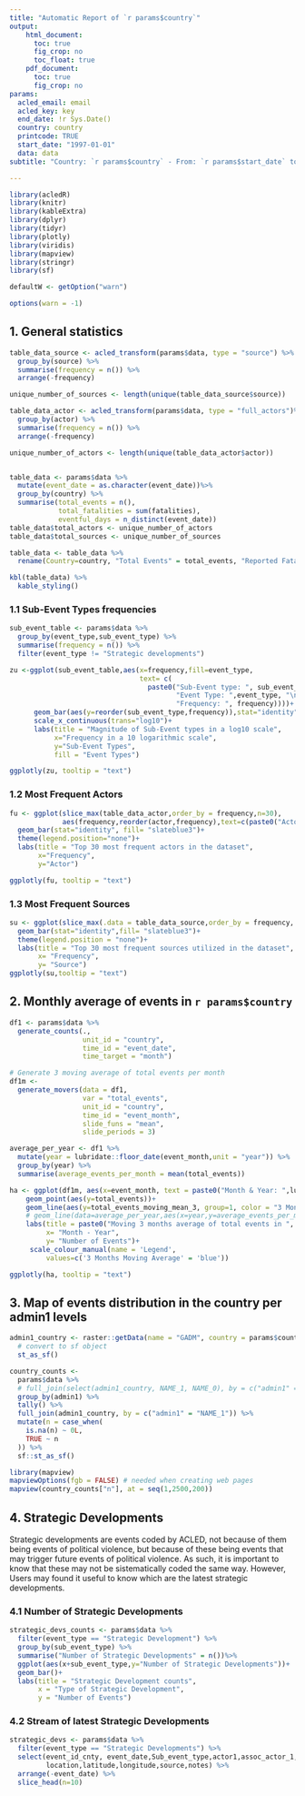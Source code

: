 ```yaml
---
title: "Automatic Report of `r params$country`"
output:
    html_document:
      toc: true
      fig_crop: no
      toc_float: true
    pdf_document:
      toc: true
      fig_crop: no
params:
  acled_email: email  
  acled_key: key   
  end_date: !r Sys.Date()
  country: country          
  printcode: TRUE 
  start_date: "1997-01-01"
  data: data
subtitle: "Country: `r params$country` - From: `r params$start_date` to `r params$end_date`"  

---
```


<style type="text/css">
.main-container {
  max-width: 1400px;
  margin-left: auto;
  margin-right: auto;
}
</style>


```r
library(acledR)
library(knitr)
library(kableExtra)
library(dplyr)
library(tidyr)
library(plotly)
library(viridis)
library(mapview)
library(stringr)
library(sf)

defaultW <- getOption("warn") 

options(warn = -1)


```

## 1. General statistics

```r


table_data_source <- acled_transform(params$data, type = "source") %>%
  group_by(source) %>%
  summarise(frequency = n()) %>%
  arrange(-frequency)

unique_number_of_sources <- length(unique(table_data_source$source))

table_data_actor <- acled_transform(params$data, type = "full_actors")%>%
  group_by(actor) %>%
  summarise(frequency = n()) %>%
  arrange(-frequency)

unique_number_of_actors <- length(unique(table_data_actor$actor))


table_data <- params$data %>%
  mutate(event_date = as.character(event_date))%>%
  group_by(country) %>%
  summarise(total_events = n(),
            total_fatalities = sum(fatalities),
            eventful_days = n_distinct(event_date))
table_data$total_actors <- unique_number_of_actors
table_data$total_sources <- unique_number_of_sources

table_data <- table_data %>%
  rename(Country=country, "Total Events" = total_events, "Reported Fatalities" = total_fatalities, "Eventful Days" = eventful_days, "Total Actors" = total_actors, "Total Sources" = total_sources)

kbl(table_data) %>%
  kable_styling()

```

### 1.1 Sub-Event Types frequencies
```r
sub_event_table <- params$data %>%
  group_by(event_type,sub_event_type) %>%
  summarise(frequency = n()) %>%
  filter(event_type != "Strategic developments")

zu <-ggplot(sub_event_table,aes(x=frequency,fill=event_type,
                                text= c(
                                  paste0("Sub-Event type: ", sub_event_type,"\n",
                                         "Event Type: ",event_type, "\n",
                                         "Frequency: ", frequency))))+
      geom_bar(aes(y=reorder(sub_event_type,frequency)),stat="identity", size=10)+
      scale_x_continuous(trans="log10")+
      labs(title = "Magnitude of Sub-Event types in a log10 scale",
           x="Frequency in a 10 logarithmic scale",
           y="Sub-Event Types",
           fill = "Event Types")

ggplotly(zu, tooltip = "text")

```
### 1.2 Most Frequent Actors

```r
fu <- ggplot(slice_max(table_data_actor,order_by = frequency,n=30),
             aes(frequency,reorder(actor,frequency),text=c(paste0("Actor: ", actor,"\n","Frequency: ", frequency))))+
  geom_bar(stat="identity", fill= "slateblue3")+
  theme(legend.position="none")+
  labs(title = "Top 30 most frequent actors in the dataset",
       x="Frequency",
       y="Actor")

ggplotly(fu, tooltip = "text")
```

### 1.3 Most Frequent Sources

```r
su <- ggplot(slice_max(.data = table_data_source,order_by = frequency, n=30),aes(frequency,reorder(source,frequency),fill=source,text=c(paste0("Source: ", source,"\n","Frequency: ", frequency)))) +
  geom_bar(stat="identity",fill= "slateblue3")+
  theme(legend.position = "none")+
  labs(title = "Top 30 most frequent sources utilized in the dataset",
       x= "Frequency",
       y= "Source")
ggplotly(su,tooltip = "text")
```


## 2. Monthly average of events in `r params$country`

```r

df1 <- params$data %>%
  generate_counts(.,
                  unit_id = "country",
                  time_id = "event_date",
                  time_target = "month")

# Generate 3 moving average of total events per month
df1m <-
  generate_movers(data = df1,
                  var = "total_events",
                  unit_id = "country",
                  time_id = "event_month",
                  slide_funs = "mean",
                  slide_periods = 3)

average_per_year <- df1 %>%
  mutate(year = lubridate::floor_date(event_month,unit = "year")) %>%
  group_by(year) %>%
  summarise(average_events_per_month = mean(total_events))

ha <- ggplot(df1m, aes(x=event_month, text = paste0("Month & Year: ",lubridate::format_ISO8601(event_month,precision = "ym"),"\n","3 months moving average: ", total_events_moving_mean_3, "\n", "Total number of events this month: ", total_events)))+
    geom_point(aes(y=total_events))+
    geom_line(aes(y=total_events_moving_mean_3, group=1, color = "3 Months Moving Average"))+
    # geom_line(data=average_per_year,aes(x=year,y=average_events_per_month), color = "green")+
    labs(title = paste0("Moving 3 months average of total events in ", params$country),
         x= "Month - Year",
         y= "Number of Events")+
     scale_colour_manual(name = 'Legend',
         values=c('3 Months Moving Average' = 'blue'))

ggplotly(ha, tooltip = "text")

```



## 3. Map of events distribution in the country per admin1 levels

```r


admin1_country <- raster::getData(name = "GADM", country = params$country, level = 1) %>%
  # convert to sf object
  st_as_sf()

country_counts <-
  params$data %>% 
  # full_join(select(admin1_country, NAME_1, NAME_0), by = c("admin1" = "NAME_1", "country" = "NAME_0")) %>% 
  group_by(admin1) %>% 
  tally() %>% 
  full_join(admin1_country, by = c("admin1" = "NAME_1")) %>% 
  mutate(n = case_when(
    is.na(n) ~ 0L,
    TRUE ~ n
  )) %>%
  sf::st_as_sf()

library(mapview)
mapviewOptions(fgb = FALSE) # needed when creating web pages
mapview(country_counts["n"], at = seq(1,2500,200))

```

## 4. Strategic Developments

Strategic developments are events coded by ACLED, not because of them being events of political violence, but because of these being events that may trigger future events of political violence. As such, it is important to know that these may not be sistematically coded the same way. However, Users may found it useful to know which are the latest strategic developments. 

### 4.1 Number of Strategic Developments
```r
strategic_devs_counts <- params$data %>%
  filter(event_type == "Strategic Development") %>%
  group_by(sub_event_type) %>%
  summarise("Number of Strategic Developments" = n())%>%
  ggplot(aes(x+sub_event_type,y="Number of Strategic Developments"))+
  geom_bar()+
  labs(title = "Strategic Development counts",
       x = "Type of Strategic Development",
       y = "Number of Events")
```

### 4.2 Stream of latest Strategic Developments

```r

strategic_devs <- params$data %>%
  filter(event_type == "Strategic Developments") %>%
  select(event_id_cnty, event_date,Sub_event_type,actor1,assoc_actor_1,actor2,assoc_actor_2, region, country, admin1,admin2,admin3,
         location,latitude,longitude,source,notes) %>%
  arrange(-event_date) %>%
  slice_head(n=10)
```



